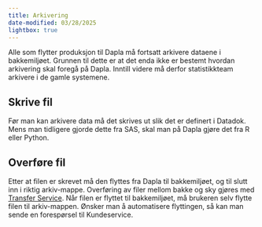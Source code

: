 ```yaml
---
title: Arkivering
date-modified: 03/28/2025
lightbox: true
---
```


Alle som flytter produksjon til Dapla må fortsatt arkivere dataene i bakkemiljøet. Grunnen til dette er at det enda ikke er bestemt hvordan arkivering skal foregå på Dapla. Inntill videre må derfor statistikkteam arkivere i de gamle systemene. 

## Skrive fil

Før man kan arkivere data må det skrives ut slik det er definert i Datadok. Mens man tidligere gjorde dette fra SAS, skal man på Dapla gjøre det fra R eller Python.

## Overføre fil

Etter at filen er skrevet må den flyttes fra Dapla til bakkemiljøet, og til slutt inn i riktig arkiv-mappe. Overføring av filer mellom bakke og sky gjøres med [Transfer Service](./transfer-service.html). Når filen er flyttet til bakkemiljøet, må brukeren selv flytte filen til arkiv-mappen. Ønsker man å automatisere flyttingen, så kan man sende en forespørsel til Kundeservice.  